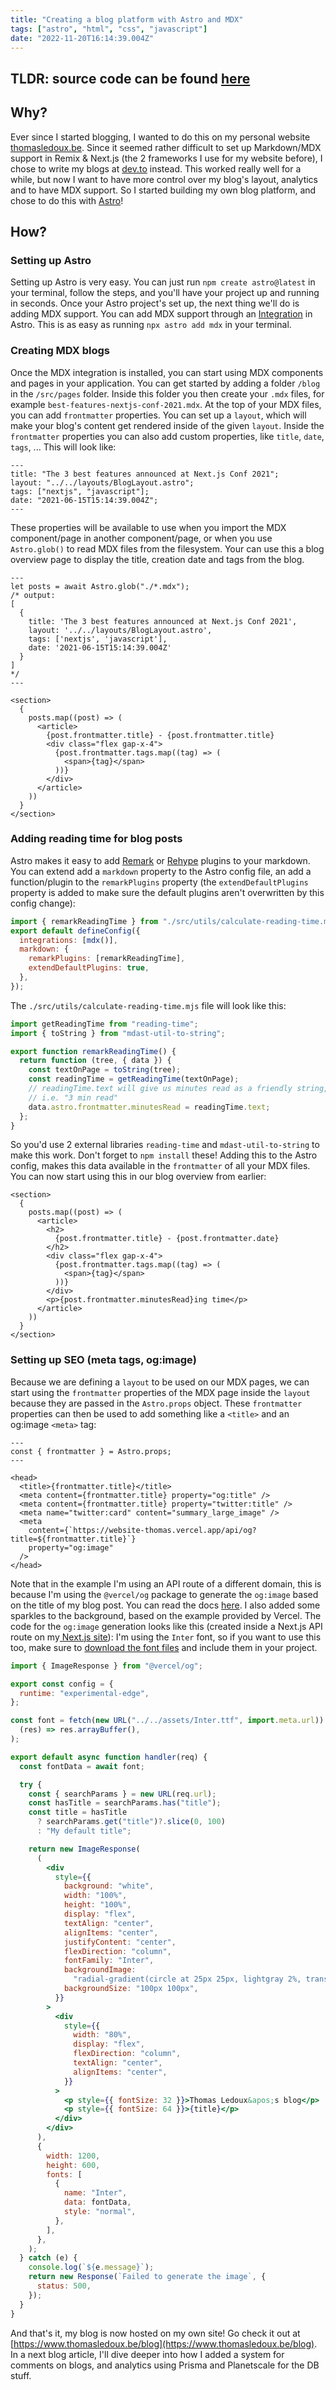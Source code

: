 ```yaml
---
title: "Creating a blog platform with Astro and MDX"
tags: ["astro", "html", "css", "javascript"]
date: "2022-11-20T16:14:39.004Z"
---
```


## TLDR: source code can be found [here](https://github.com/thomasledoux1/website-thomas-astro)

## Why?

Ever since I started blogging, I wanted to do this on my personal website [thomasledoux.be](https://www.thomasledoux.be).
Since it seemed rather difficult to set up Markdown/MDX support in Remix & Next.js (the 2 frameworks I use for my website before), I chose to write my blogs at [dev.to](https:///www.dev.to) instead.
This worked really well for a while, but now I want to have more control over my blog's layout, analytics and to have MDX support.
So I started building my own blog platform, and chose to do this with [Astro](https://astro.build)!

## How?

### Setting up Astro

Setting up Astro is very easy.
You can just run `npm create astro@latest` in your terminal, follow the steps, and you'll have your project up and running in seconds.
Once your Astro project's set up, the next thing we'll do is adding MDX support.
You can add MDX support through an [Integration](https://docs.astro.build/en/guides/integrations-guide) in Astro.
This is as easy as running `npx astro add mdx` in your terminal.

### Creating MDX blogs

Once the MDX integration is installed, you can start using MDX components and pages in your application.
You can get started by adding a folder `/blog` in the `/src/pages` folder.
Inside this folder you then create your `.mdx` files, for example `best-features-nextjs-conf-2021.mdx`.
At the top of your MDX files, you can add `frontmatter` properties.
You can set up a `layout`, which will make your blog's content get rendered inside of the given `layout`.
Inside the `frontmatter` properties you can also add custom properties, like `title`, `date`, `tags`, ...
This will look like:

```astro
---
title: "The 3 best features announced at Next.js Conf 2021";
layout: "../../layouts/BlogLayout.astro";
tags: ["nextjs", "javascript"];
date: "2021-06-15T15:14:39.004Z";
---
```

These properties will be available to use when you import the MDX component/page in another component/page, or when you use `Astro.glob()` to read MDX files from the filesystem.
Your can use this a blog overview page to display the title, creation date and tags from the blog.

```astro
---
let posts = await Astro.glob("./*.mdx");
/* output: 
[
  {
    title: 'The 3 best features announced at Next.js Conf 2021',
    layout: '../../layouts/BlogLayout.astro',
    tags: ['nextjs', 'javascript'],
    date: '2021-06-15T15:14:39.004Z'
  }
]
*/
---

<section>
  {
    posts.map((post) => (
      <article>
        {post.frontmatter.title} - {post.frontmatter.title}
        <div class="flex gap-x-4">
          {post.frontmatter.tags.map((tag) => (
            <span>{tag}</span>
          ))}
        </div>
      </article>
    ))
  }
</section>
```

### Adding reading time for blog posts

Astro makes it easy to add [Remark](https://github.com/remarkjs) or [Rehype](https://github.com/rehypejs/rehype) plugins to your markdown.
You can extend add a `markdown` property to the Astro config file, an add a function/plugin to the `remarkPlugins` property (the `extendDefaultPlugins` property is added to make sure the default plugins aren't overwritten by this config change):

```js
import { remarkReadingTime } from "./src/utils/calculate-reading-time.mjs";
export default defineConfig({
  integrations: [mdx()],
  markdown: {
    remarkPlugins: [remarkReadingTime],
    extendDefaultPlugins: true,
  },
});
```

The `./src/utils/calculate-reading-time.mjs` file will look like this:

```js
import getReadingTime from "reading-time";
import { toString } from "mdast-util-to-string";

export function remarkReadingTime() {
  return function (tree, { data }) {
    const textOnPage = toString(tree);
    const readingTime = getReadingTime(textOnPage);
    // readingTime.text will give us minutes read as a friendly string,
    // i.e. "3 min read"
    data.astro.frontmatter.minutesRead = readingTime.text;
  };
}
```

So you'd use 2 external libraries `reading-time` and `mdast-util-to-string` to make this work. Don't forget to `npm install` these!
Adding this to the Astro config, makes this data available in the `frontmatter` of all your MDX files.
You can now start using this in our blog overview from earlier:

```astro
<section>
  {
    posts.map((post) => (
      <article>
        <h2>
          {post.frontmatter.title} - {post.frontmatter.date}
        </h2>
        <div class="flex gap-x-4">
          {post.frontmatter.tags.map((tag) => (
            <span>{tag}</span>
          ))}
        </div>
        <p>{post.frontmatter.minutesRead}ing time</p>
      </article>
    ))
  }
</section>
```

### Setting up SEO (meta tags, og:image)

Because we are defining a `layout` to be used on our MDX pages, we can start using the `frontmatter` properties of the MDX page inside the `layout` because they are passed in the `Astro.props` object.
These `frontmatter` properties can then be used to add something like a `<title>` and an og:image `<meta>` tag:

```astro
---
const { frontmatter } = Astro.props;
---

<head>
  <title>{frontmatter.title}</title>
  <meta content={frontmatter.title} property="og:title" />
  <meta content={frontmatter.title} property="twitter:title" />
  <meta name="twitter:card" content="summary_large_image" />
  <meta
    content={`https://website-thomas.vercel.app/api/og?title=${frontmatter.title}`}
    property="og:image"
  />
</head>
```

Note that in the example I'm using an API route of a different domain, this is because I'm using the `@vercel/og` package to generate the `og:image` based on the title of my blog post. You can read the docs [here](https://vercel.com/docs/concepts/functions/edge-functions/og-image-generation).
I also added some sparkles to the background, based on the example provided by Vercel.
The code for the `og:image` generation looks like this (created inside a Next.js API route on my[ Next.js site](https://github.com/thomasledoux1/website-thomas)):
I'm using the `Inter` font, so if you want to use this too, make sure to [download the font files](https://google-webfonts-helper.herokuapp.com/fonts/inter?subsets=latin) and include them in your project.

```jsx
import { ImageResponse } from "@vercel/og";

export const config = {
  runtime: "experimental-edge",
};

const font = fetch(new URL("../../assets/Inter.ttf", import.meta.url)).then(
  (res) => res.arrayBuffer(),
);

export default async function handler(req) {
  const fontData = await font;

  try {
    const { searchParams } = new URL(req.url);
    const hasTitle = searchParams.has("title");
    const title = hasTitle
      ? searchParams.get("title")?.slice(0, 100)
      : "My default title";

    return new ImageResponse(
      (
        <div
          style={{
            background: "white",
            width: "100%",
            height: "100%",
            display: "flex",
            textAlign: "center",
            alignItems: "center",
            justifyContent: "center",
            flexDirection: "column",
            fontFamily: "Inter",
            backgroundImage:
              "radial-gradient(circle at 25px 25px, lightgray 2%, transparent 0%), radial-gradient(circle at 75px 75px, lightgray 2%, transparent 0%)",
            backgroundSize: "100px 100px",
          }}
        >
          <div
            style={{
              width: "80%",
              display: "flex",
              flexDirection: "column",
              textAlign: "center",
              alignItems: "center",
            }}
          >
            <p style={{ fontSize: 32 }}>Thomas Ledoux&apos;s blog</p>
            <p style={{ fontSize: 64 }}>{title}</p>
          </div>
        </div>
      ),
      {
        width: 1200,
        height: 600,
        fonts: [
          {
            name: "Inter",
            data: fontData,
            style: "normal",
          },
        ],
      },
    );
  } catch (e) {
    console.log(`${e.message}`);
    return new Response(`Failed to generate the image`, {
      status: 500,
    });
  }
}
```

And that's it, my blog is now hosted on my own site!
Go check it out at [https://www.thomasledoux.be/blog](https://www.thomasledoux.be/blog).
In a next blog article, I'll dive deeper into how I added a system for comments on blogs, and analytics using Prisma and Planetscale for the DB stuff.
